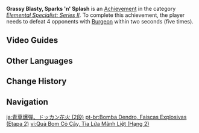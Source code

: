 {{Achievement Infobox
|title        = Grassy Blasty, Sparks 'n' Splash
|id           = 82147
|order id     = 2147
|category     = Elemental Specialist: Series II
|description  = Defeat 4 opponents with [[Burgeon]] within 2s (×5).
|requirements = 
|primogems    = 10
|tracking     = Tracks the number of times the player defeated 4 opponents in this way.
|topic        = 
|hidden       = 
|tier         = 2
|tiers_total  = 3
|set          = Grassy Blasty, Sparks 'n' Splash
}}
'''Grassy Blasty, Sparks 'n' Splash''' is an [[Achievement]] in the category ''[[Elemental Specialist: Series II]]''. To complete this achievement, the player needs to defeat 4 opponents with [[Burgeon]] within two seconds (five times).
<!--
==Gameplay Notes==

==Trivia==
-->
==Video Guides==
{{Transclude|Grassy Blasty, Sparks 'n' Splash|Video Guides}}

==Other Languages==
{{Transclude|Grassy Blasty, Sparks 'n' Splash|Other Languages}}

==Change History==
{{Change History|3.1}}
<!--
==References==
{{Reflist}}
-->
==Navigation==
{{Achievement Navbox}}

[[ja:青草爆弾、ドッカン花火 (2段)]]
[[pt-br:Bomba Dendro, Faíscas Explosivas (Etapa 2)]]
[[vi:Quả Bom Cỏ Cây, Tia Lửa Mãnh Liệt (Hạng 2)]]
